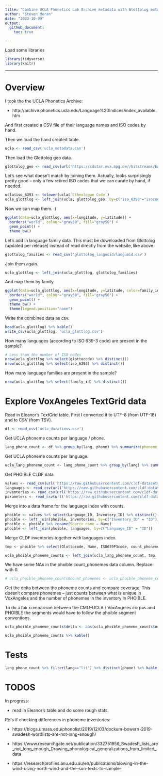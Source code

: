 ```yaml
---
title: "Combine UCLA Phonetics Lab Archive metadata with Glottolog metadata and do some stats and tests"
author: "Steven Moran"
date: "2023-10-09"
output: 
  github_document:
    toc: true

---
```


Load some libraries

```r
library(tidyverse)
library(knitr)
```

***

# Overview

I took the the UCLA Phonetics Archive:

* http://archive.phonetics.ucla.edu/Language%20Indices/index_available.htm

And first created a CSV file of their language names and ISO codes by hand.

Then we load the hand created table.

```r
ucla <- read_csv('ucla_metadata.csv')
```

Then load the Glottolog geo data.

```r
glottolog_geo <- read_csv(url('https://cdstar.eva.mpg.de//bitstreams/EAEA0-B701-6328-C3E3-0/languages_and_dialects_geo.csv'))
```

Let's see what doesn't match by joining them. Actually, looks surprisingly pretty good -- only a few retired ISO codes that we can curate by hand, if needed.

```r
ucla$iso_6393 <- tolower(ucla$`Ethnologue Code`)
ucla_glottlog <- left_join(ucla, glottolog_geo, by=c("iso_6393"="isocodes"))
```

Now we can map them. :)

```r
ggplot(data=ucla_glottlog, aes(x=longitude, y=latitude)) + 
  borders("world", colour="gray50", fill="gray50") + 
  geom_point() +
  theme_bw()
```


Let's add in language family data. This must be downloaded from Glottolog (updated per release) instead of read directly from the website, like above.

```r
glottolog_families <- read_csv('glottolog_languoid/languoid.csv')
```

Join them again.

```r
ucla_glottlog <- left_join(ucla_glottlog, glottolog_families)
```

And map them by family.

```r
ggplot(data=ucla_glottlog, aes(x=longitude, y=latitude, color=family_id)) + 
  borders("world", colour="gray50", fill="gray50") + 
  geom_point() +
  theme_bw() +
  theme(legend.position="none")
```

Write the combined data as csv.

```r
head(ucla_glottlog) %>% kable()
write_csv(ucla_glottlog, 'ucla_glottlog.csv')
```

How many languages (according to ISO 639-3 code) are present in the sample?

```r
# Less than the number of ISO codes
nrow(ucla_glottlog %>% select(glottocode) %>% distinct())
nrow(ucla_glottlog %>% select(iso_6393) %>% distinct())
```


How many language families are present in the sample?

```r
nrow(ucla_glottlog %>% select(family_id) %>% distinct())
```


# Explore VoxAngeles TextGrid data

Read in Eleanor's TextGrid table. First I converted it to UTF-8 (from UTF-16) and to CSV (from TSV).

```r
df <- read_csv('ucla_durations.csv')
```

Get UCLA phoneme counts per language / phone.

```r
lang_phone_count <- df %>% group_by(lang, phone) %>% summarize(phoneme_count = n())
```

Get UCLA phoneme counts per language.

```r
ucla_lang_phoneme_count <- lang_phone_count %>% group_by(lang) %>% summarize(ucla_phonemes = n())
```

Get PHOIBLE CLDF data.

```r
values <- read_csv(url('https://raw.githubusercontent.com/cldf-datasets/phoible/master/cldf/values.csv'))
languages <- read_csv(url('https://raw.githubusercontent.com/cldf-datasets/phoible/master/cldf/languages.csv'))
inventories <- read_csv(url('https://raw.githubusercontent.com/cldf-datasets/phoible/master/cldf/inventories.csv'))
parameters <- read_csv(url('https://raw.githubusercontent.com/cldf-datasets/phoible/master/cldf/parameters.csv'))
```

Merge into a data frame for the language index with counts.

```r
phoible <- values %>% select(Language_ID, Inventory_ID) %>% distinct()
phoible <- left_join(phoible, inventories, by=c("Inventory_ID" = "ID"))
phoible <- phoible %>% rename(Source_name = Name)
phoible <- left_join(phoible, languages, by=c("Language_ID" = "ID"))
```

Merge CLDF inventories together with languages index.

```r
tmp <- phoible %>% select(Glottocode, Name, ISO639P3code, count_phonemes) %>% group_by(ISO639P3code) %>% filter(row_number()==1)

ucla_phoible_phoneme_counts <- left_join(ucla_lang_phoneme_count, tmp, by=c("lang"="ISO639P3code"))
```

We have some NAs in the phoible.count_phonemes data column. Replace with 0.

```r
# ucla_phoible_phoneme_counts$count_phonemes <- ucla_phoible_phoneme_counts$count_phonemes %>% replace_na(0)
```

Get the delta between the phoneme counts and compare coverage. This doesn't compare phonemes -- just counts between what is unique in VoxAngeles and the number of phonemes in the inventory in PHOIBLE.

To do a fair comparison between the CMU-UCLA / VoxAngeles corpus and PHOIBLE the segments would have to follow the phoible segment conventions.

```r
ucla_phoible_phoneme_counts$delta <- abs(ucla_phoible_phoneme_counts$ucla_phonemes - ucla_phoible_phoneme_counts$count_phonemes)

ucla_phoible_phoneme_counts %>% kable()
```


# Tests

```r
lang_phone_count %>% filter(lang=="lit") %>% distinct(phone) %>% kable()
```

# TODOS

In progress:

* read in Eleanor's table and do some rough stats

Refs if checking differences in phoneme inventories:

* https://blogs.umass.edu/phonolist/2019/12/03/dockum-bowern-2019-swadesh-wordlists-are-not-long-enough/

* https://www.researchgate.net/publication/332751956_Swadesh_lists_are_not_long_enough_Drawing_phonological_generalizations_from_limited_data

* https://researchprofiles.anu.edu.au/en/publications/blowing-in-the-wind-using-north-wind-and-the-sun-texts-to-sample-


